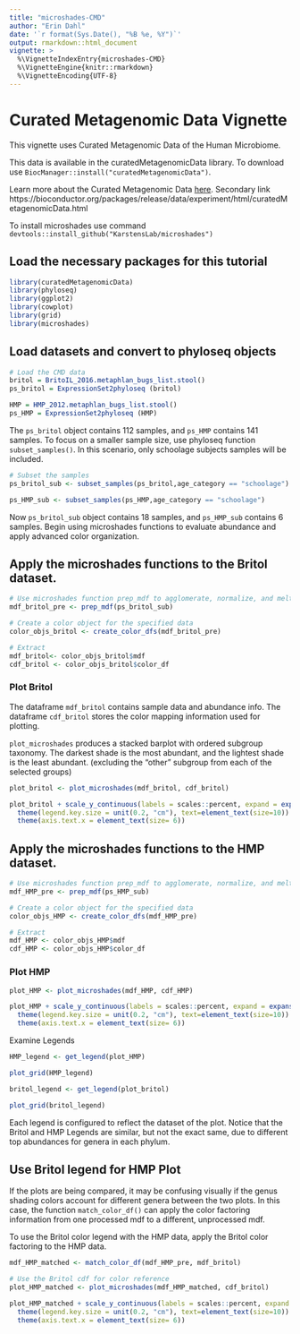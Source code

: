 ```yaml
---
title: "microshades-CMD"
author: "Erin Dahl"
date: '`r format(Sys.Date(), "%B %e, %Y")`'
output: rmarkdown::html_document
vignette: >
  %\VignetteIndexEntry{microshades-CMD}
  %\VignetteEngine{knitr::rmarkdown}
  %\VignetteEncoding{UTF-8}
---
```

# Curated Metagenomic Data Vignette

This vignette uses Curated Metagenomic Data of the Human Microbiome.


This data is available in the curatedMetagenomicData library. To download use `BiocManager::install("curatedMetagenomicData")`.

Learn more about the Curated Metagenomic Data [here](https://github.com/waldronlab/curatedMetagenomicData).
Secondary link https://bioconductor.org/packages/release/data/experiment/html/curatedMetagenomicData.html

To install microshades use command `devtools::install_github("KarstensLab/microshades")`

## Load the necessary packages for this tutorial

```r
library(curatedMetagenomicData)
library(phyloseq)
library(ggplot2)
library(cowplot)
library(grid)
library(microshades)
```
## Load datasets and convert to phyloseq objects

```r
# Load the CMD data 
britol = BritoIL_2016.metaphlan_bugs_list.stool()
ps_britol = ExpressionSet2phyloseq (britol)

HMP = HMP_2012.metaphlan_bugs_list.stool()
ps_HMP = ExpressionSet2phyloseq (HMP)
```

The `ps_britol` object contains 112 samples, and `ps_HMP` contains 141 samples. To focus on a smaller sample size, use phyloseq function `subset_samples()`. In this scenario, only schoolage subjects samples will be included.

```r
# Subset the samples
ps_britol_sub <- subset_samples(ps_britol,age_category == "schoolage")

ps_HMP_sub <- subset_samples(ps_HMP,age_category == "schoolage")
```

Now `ps_britol_sub` object contains 18 samples, and `ps_HMP_sub` contains 6 samples. Begin using microshades functions to evaluate abundance and apply advanced color organization. 


## Apply the microshades functions to the Britol dataset.

```r
# Use microshades function prep_mdf to agglomerate, normalize, and melt the phyloseq object
mdf_britol_pre <- prep_mdf(ps_britol_sub)

# Create a color object for the specified data
color_objs_britol <- create_color_dfs(mdf_britol_pre)

# Extract
mdf_britol<- color_objs_britol$mdf
cdf_britol <- color_objs_britol$color_df
```

### Plot Britol

The dataframe `mdf_britol` contains sample data and abundance info. The dataframe `cdf_britol` stores the color mapping information used for plotting. 

`plot_microshades` produces a stacked barplot with ordered subgroup taxonomy. The darkest shade is the most abundant, and the lightest shade is the least abundant. (excluding the "other" subgroup from each of the selected groups)

```r

plot_britol <- plot_microshades(mdf_britol, cdf_britol)

plot_britol + scale_y_continuous(labels = scales::percent, expand = expansion(0)) +
  theme(legend.key.size = unit(0.2, "cm"), text=element_text(size=10)) +
  theme(axis.text.x = element_text(size= 6)) 

```

## Apply the microshades functions to the HMP dataset.

```r
# Use microshades function prep_mdf to agglomerate, normalize, and melt the phyloseq object
mdf_HMP_pre <- prep_mdf(ps_HMP_sub)

# Create a color object for the specified data
color_objs_HMP <- create_color_dfs(mdf_HMP_pre)

# Extract
mdf_HMP <- color_objs_HMP$mdf
cdf_HMP <- color_objs_HMP$color_df
```

### Plot HMP

```r

plot_HMP <- plot_microshades(mdf_HMP, cdf_HMP)

plot_HMP + scale_y_continuous(labels = scales::percent, expand = expansion(0)) +
  theme(legend.key.size = unit(0.2, "cm"), text=element_text(size=10)) +
  theme(axis.text.x = element_text(size= 6))

```

Examine Legends

```r

HMP_legend <- get_legend(plot_HMP)

plot_grid(HMP_legend)

britol_legend <- get_legend(plot_britol)

plot_grid(britol_legend)

```

Each legend is configured to reflect the dataset of the plot. 
Notice that the Britol and HMP Legends are similar, but not the exact same, due to different top abundances for genera in each phylum.

## Use Britol legend for HMP Plot

If the plots are being compared, it may be confusing visually if the genus shading colors account for different genera between the two plots.
In this case, the function `match_color_df()` can apply the color factoring information from one processed mdf to a different, unprocessed mdf.

To use the Britol color legend with the HMP data, apply the Britol color factoring to the HMP data.

```r

mdf_HMP_matched <- match_color_df(mdf_HMP_pre, mdf_britol)

# Use the Britol cdf for color reference
plot_HMP_matched <- plot_microshades(mdf_HMP_matched, cdf_britol)

plot_HMP_matched + scale_y_continuous(labels = scales::percent, expand = expansion(0)) +
  theme(legend.key.size = unit(0.2, "cm"), text=element_text(size=10)) +
  theme(axis.text.x = element_text(size= 6))

```



